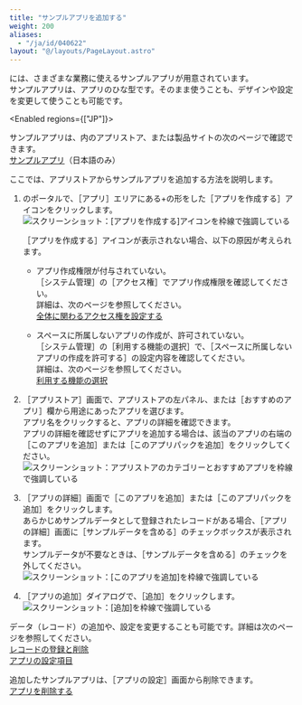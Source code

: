 ```yaml
---
title: "サンプルアプリを追加する"
weight: 200
aliases:
  - "/ja/id/040622"
layout: "@/layouts/PageLayout.astro"
---
```




<Kintone />には、さまざまな業務に使えるサンプルアプリが用意されています。  
サンプルアプリは、アプリのひな型です。そのまま使うことも、デザインや設定を変更して使うことも可能です。

<Enabled regions={["JP"]}>
<Hint>

サンプルアプリは、<Kintone />内のアプリストア、または製品サイトの次のページで確認できます。  
[サンプルアプリ](https://kintone-sol.cybozu.co.jp/apps/#apps)（日本語のみ）

</Hint>

</Enabled>

ここでは、アプリストアからサンプルアプリを追加する方法を説明します。

1. <Kintone />のポータルで、<Wovn>［アプリ］</Wovn>エリアにある+の形をした<Wovn>［アプリを作成する］</Wovn>アイコンをクリックします。  
   <Img src="/k/kintone/img-ja/add_app_store_img02.png" alt="スクリーンショット：[アプリを作成する]アイコンを枠線で強調している" />

   <Note>


   <Wovn>［アプリを作成する］</Wovn>アイコンが表示されない場合、以下の原因が考えられます。


   * アプリ作成権限が付与されていない。  
    <Wovn>［<Kintone />システム管理］</Wovn>の<Wovn>［アクセス権］</Wovn>でアプリ作成権限を確認してください。  
     詳細は、次のページを参照してください。  
     [<Kintone />全体に関わるアクセス権を設定する](/k/ja/id/040867.html)

   * スペースに所属しないアプリの作成が、許可されていない。  
    <Wovn>［<Kintone />システム管理］</Wovn>の<Wovn>［利用する機能の選択］</Wovn>で、<Wovn>［スペースに所属しないアプリの作成を許可する］</Wovn>の設定内容を確認してください。  
    詳細は、次のページを参照してください。  
    [利用する機能の選択](/k/ja/id/04031.html#admin_feature_activation_3010)

   
   </Note>

1. <Wovn>［<Kintone />アプリストア］</Wovn>画面で、アプリストアの左パネル、または<Wovn>［おすすめのアプリ］</Wovn>欄から用途にあったアプリを選びます。  
   アプリ名をクリックすると、アプリの詳細を確認できます。  
  アプリの詳細を確認せずにアプリを追加する場合は、該当のアプリの右端の<Wovn>［このアプリを追加］</Wovn>または<Wovn>［このアプリパックを追加］</Wovn>をクリックしてください。  
   <Img src="/k/kintone/img-ja/add_app_store_img03.png" alt="スクリーンショット：アプリストアのカテゴリーとおすすめアプリを枠線で強調している" />

1. <Wovn>［アプリの詳細］</Wovn>画面で<Wovn>［このアプリを追加］</Wovn>または<Wovn>［このアプリパックを追加］</Wovn>をクリックします。  
  あらかじめサンプルデータとして登録されたレコードがある場合、<Wovn>［アプリの詳細］</Wovn>画面に<Wovn>［サンプルデータを含める］</Wovn>のチェックボックスが表示されます。  
  サンプルデータが不要なときは、<Wovn>［サンプルデータを含める］</Wovn>のチェックを外してください。  
   <Img src="/k/kintone/img-ja/add_app_store_img04.png" alt="スクリーンショット：[このアプリを追加]を枠線で強調している" />

1. <Wovn>［アプリの追加］</Wovn>ダイアログで、<Wovn>［追加］</Wovn>をクリックします。  
   <Img src="/k/kintone/img-ja/add_app_store_img05.png" alt="スクリーンショット：[追加]を枠線で強調している" />

データ（レコード）の追加や、設定を変更することも可能です。詳細は次のページを参照してください。  
[レコードの登録と削除](/k/ja/id/040714.html)  
[アプリの設定項目](/k/ja/id/040603.html)

追加したサンプルアプリは、<Wovn>［アプリの設定］</Wovn>画面から削除できます。  
[アプリを削除する](/k/ja/id/040633.html)
